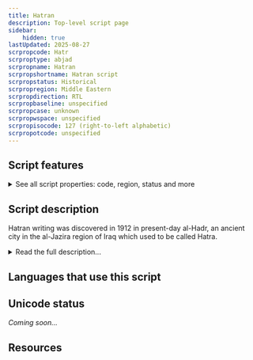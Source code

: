 ```yaml
---
title: Hatran
description: Top-level script page
sidebar:
    hidden: true
lastUpdated: 2025-08-27
scrpropcode: Hatr
scrproptype: abjad
scrpropname: Hatran
scrpropshortname: Hatran script
scrpropstatus: Historical
scrpropregion: Middle Eastern
scrpropdirection: RTL
scrpropbaseline: unspecified
scrpropcase: unknown
scrpropwspace: unspecified
scrpropisocode: 127 (right-to-left alphabetic)
scrpropotcode: unspecified
---
```



## Script features

<details>
<summary> See all script properties: code, region, status and more</summary>
<ScriptInfo />
</details>

## Script description

Hatran writing was discovered in 1912 in present-day al-Hadr, an ancient city in the al-Jazira region of Iraq which used to be called Hatra.

<details>
<summary>Read the full description...</summary>Over 100 stone inscriptions were uncovered by archaeologists working for Iraqi Department of Antiquities; since then approximately 500 more texts have been discovered. Most of these were short, and as a result it has been difficult to deduce a great deal about the Aramaic dialect, called Aramaic of Hatra, which the script represented.

The Hatran script is an abjad; vowels were not written but [matres lectiones](/reference/glossary#matlec) were sometimes used to indicate the long vowels /o:/ and /ı:/.
</details>

## Languages that use this script

<WsList script='Hatr' wsMax='5' />

## Unicode status

_Coming soon..._

## Resources

<ScriptResources detailSummary='seemore' />

